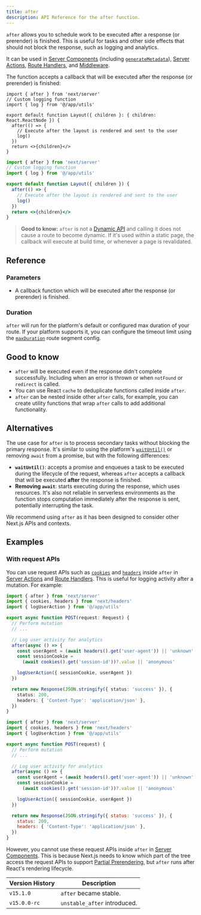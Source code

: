 ```yaml
---
title: after
description: API Reference for the after function.
---
```


`after` allows you to schedule work to be executed after a response (or prerender) is finished. This is useful for tasks and other side effects that should not block the response, such as logging and analytics.

It can be used in [Server Components](/docs/app/building-your-application/rendering/server-components) (including [`generateMetadata`](https://nextjs.org/docs/app/api-reference/functions/generate-metadata)), [Server Actions](/docs/app/building-your-application/data-fetching/server-actions-and-mutations), [Route Handlers](/docs/app/api-reference/file-conventions/route), and [Middleware](/docs/app/building-your-application/routing/middleware).

The function accepts a callback that will be executed after the response (or prerender) is finished:

```tsx filename="app/layout.tsx" switcher
import { after } from 'next/server'
// Custom logging function
import { log } from '@/app/utils'

export default function Layout({ children }: { children: React.ReactNode }) {
  after(() => {
    // Execute after the layout is rendered and sent to the user
    log()
  })
  return <>{children}</>
}
```

```jsx filename="app/layout.jsx" switcher
import { after } from 'next/server'
// Custom logging function
import { log } from '@/app/utils'

export default function Layout({ children }) {
  after(() => {
    // Execute after the layout is rendered and sent to the user
    log()
  })
  return <>{children}</>
}
```

> **Good to know:** `after` is not a [Dynamic API](/docs/app/building-your-application/rendering/server-components#dynamic-apis) and calling it does not cause a route to become dynamic. If it's used within a static page, the callback will execute at build time, or whenever a page is revalidated.

## Reference

### Parameters

- A callback function which will be executed after the response (or prerender) is finished.

### Duration

`after` will run for the platform's default or configured max duration of your route. If your platform supports it, you can configure the timeout limit using the [`maxDuration`](/docs/app/api-reference/file-conventions/route-segment-config#maxduration) route segment config.

## Good to know

- `after` will be executed even if the response didn't complete successfully. Including when an error is thrown or when `notFound` or `redirect` is called.
- You can use React `cache` to deduplicate functions called inside `after`.
- `after` can be nested inside other `after` calls, for example, you can create utility functions that wrap `after` calls to add additional functionality.

## Alternatives

The use case for `after` is to process secondary tasks without blocking the primary response. It's similar to using the platform's [`waitUntil()`](https://vercel.com/docs/functions/functions-api-reference) or removing `await` from a promise, but with the following differences:

- **`waitUntil()`**: accepts a promise and enqueues a task to be executed during the lifecycle of the request, whereas `after` accepts a callback that will be executed **after** the response is finished.
- **Removing `await`**: starts executing during the response, which uses resources. It's also not reliable in serverless environments as the function stops computation immediately after the response is sent, potentially interrupting the task.

We recommend using `after` as it has been designed to consider other Next.js APIs and contexts.

## Examples

### With request APIs

You can use request APIs such as [`cookies`](/docs/app/api-reference/functions/cookies) and [`headers`](/docs/app/api-reference/functions/headers) inside `after` in [Server Actions](/docs/app/building-your-application/data-fetching/server-actions-and-mutations) and [Route Handlers](/docs/app/api-reference/file-conventions/route). This is useful for logging activity after a mutation. For example:

```ts filename="app/api/route.ts" highlight={2,7-9} switcher
import { after } from 'next/server'
import { cookies, headers } from 'next/headers'
import { logUserAction } from '@/app/utils'

export async function POST(request: Request) {
  // Perform mutation
  // ...

  // Log user activity for analytics
  after(async () => {
    const userAgent = (await headers().get('user-agent')) || 'unknown'
    const sessionCookie =
      (await cookies().get('session-id'))?.value || 'anonymous'

    logUserAction({ sessionCookie, userAgent })
  })

  return new Response(JSON.stringify({ status: 'success' }), {
    status: 200,
    headers: { 'Content-Type': 'application/json' },
  })
}
```

```js filename="app/api/route.js" highlight={2,7-9} switcher
import { after } from 'next/server'
import { cookies, headers } from 'next/headers'
import { logUserAction } from '@/app/utils'

export async function POST(request) {
  // Perform mutation
  // ...

  // Log user activity for analytics
  after(async () => {
    const userAgent = (await headers().get('user-agent')) || 'unknown'
    const sessionCookie =
      (await cookies().get('session-id'))?.value || 'anonymous'

    logUserAction({ sessionCookie, userAgent })
  })

  return new Response(JSON.stringify({ status: 'success' }), {
    status: 200,
    headers: { 'Content-Type': 'application/json' },
  })
}
```

However, you cannot use these request APIs inside `after` in [Server Components](/docs/app/building-your-application/rendering/server-components). This is because Next.js needs to know which part of the tree access the request APIs to support [Partial Prerendering](/docs/app/building-your-application/rendering/partial-prerendering), but `after` runs after React's rendering lifecycle.

| Version History | Description                  |
| --------------- | ---------------------------- |
| `v15.1.0`       | `after` became stable.       |
| `v15.0.0-rc`    | `unstable_after` introduced. |
